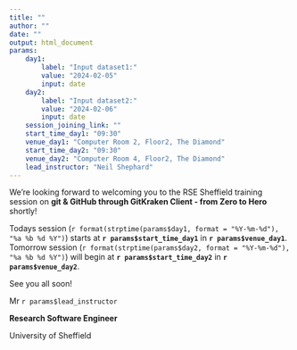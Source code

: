 ```yaml
---
title: ""
author: ""
date: ""
output: html_document
params:
    day1:
        label: "Input dataset1:"
        value: "2024-02-05"
        input: date
    day2:
        label: "Input dataset2:"
        value: "2024-02-06"
        input: date
    session_joining_link: ""
    start_time_day1: "09:30"
    venue_day1: "Computer Room 2, Floor2, The Diamond"
    start_time_day2: "09:30"
    venue_day2: "Computer Room 4, Floor2, The Diamond"
    lead_instructor: "Neil Shephard"
---
```



<!--- Send this email the morning of the event --->

We're looking forward to welcoming you to the RSE Sheffield training session on **git & GitHub through GitKraken
 Client - from Zero to Hero** shortly!

Todays session
(`r format(strptime(params$day1, format = "%Y-%m-%d"), "%a %b %d %Y")`) starts at **`r params$start_time_day1`** in
**`r params$venue_day1`**. Tomorrow session (`r format(strptime(params$day2, format = "%Y-%m-%d"), "%a %b %d %Y")`)
will begin at **`r params$start_time_day2`**  in **`r params$venue_day2`**.

See you all soon!

Mr `r params$lead_instructor`

**Research Software Engineer**

University of Sheffield
